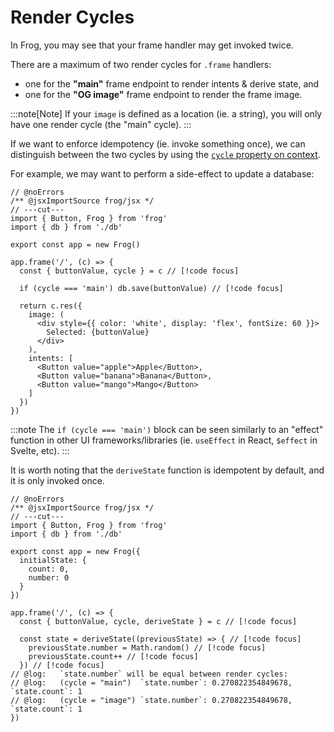# Render Cycles

In Frog, you may see that your frame handler may get invoked twice.

There are a maximum of two render cycles for `.frame` handlers: 

- one for the **"main"** frame endpoint to render intents & derive state, and
- one for the **"OG image"** frame endpoint to render the frame image.

:::note[Note]
If your `image` is defined as a location (ie. a string), you will only have one render cycle (the "main" cycle).
:::

If we want to enforce idempotency (ie. invoke something once), we can distinguish between the two cycles by using the [`cycle` property on context](/reference/frog-frame-context#cycle).

For example, we may want to perform a side-effect to update a database:

```tsx twoslash
// @noErrors
/** @jsxImportSource frog/jsx */
// ---cut---
import { Button, Frog } from 'frog'
import { db } from './db'
 
export const app = new Frog()
 
app.frame('/', (c) => {
  const { buttonValue, cycle } = c // [!code focus]

  if (cycle === 'main') db.save(buttonValue) // [!code focus]

  return c.res({
    image: (
      <div style={{ color: 'white', display: 'flex', fontSize: 60 }}>
        Selected: {buttonValue}
      </div>
    ),
    intents: [
      <Button value="apple">Apple</Button>,
      <Button value="banana">Banana</Button>,
      <Button value="mango">Mango</Button>
    ]
  })
})
```

:::note
The `if (cycle === 'main')` block can be seen similarly to an "effect" function in other UI frameworks/libraries (ie. `useEffect` in React, `$effect` in Svelte, etc).
:::

It is worth noting that the `deriveState` function is idempotent by default, and it is only invoked once.

```tsx twoslash
// @noErrors
/** @jsxImportSource frog/jsx */
// ---cut---
import { Button, Frog } from 'frog'
import { db } from './db'
 
export const app = new Frog({
  initialState: {
    count: 0,
    number: 0
  }
})
 
app.frame('/', (c) => {
  const { buttonValue, cycle, deriveState } = c // [!code focus]

  const state = deriveState((previousState) => { // [!code focus]
    previousState.number = Math.random() // [!code focus]
    previousState.count++ // [!code focus]
  }) // [!code focus]
// @log:   `state.number` will be equal between render cycles:
// @log:   (cycle = "main")  `state.number`: 0.270822354849678, `state.count`: 1
// @log:   (cycle = "image") `state.number`: 0.270822354849678, `state.count`: 1
})
```